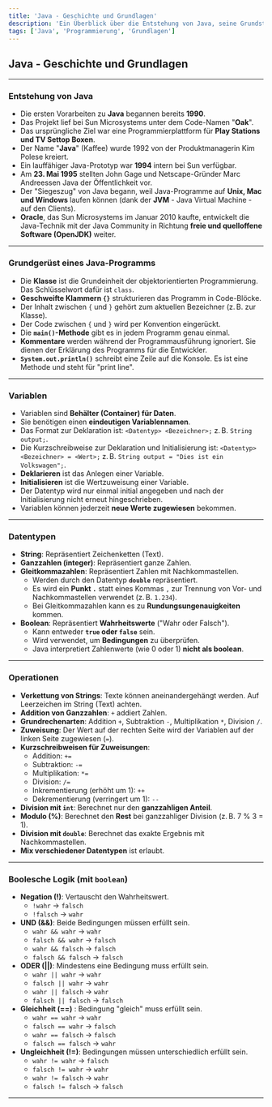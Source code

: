 ```yaml
---
title: 'Java - Geschichte und Grundlagen'
description: 'Ein Überblick über die Entstehung von Java, seine Grundstruktur, Datentypen und logische Operationen.'
tags: ['Java', 'Programmierung', 'Grundlagen']
---
```


## Java - Geschichte und Grundlagen

---

### Entstehung von Java

- Die ersten Vorarbeiten zu **Java** begannen bereits **1990**.
- Das Projekt lief bei Sun Microsystems unter dem Code-Namen "**Oak**".
- Das ursprüngliche Ziel war eine Programmierplattform für **Play Stations und TV Settop Boxen**.
- Der Name "**Java**" (Kaffee) wurde 1992 von der Produktmanagerin Kim Polese kreiert.
- Ein lauffähiger Java-Prototyp war **1994** intern bei Sun verfügbar.
- Am **23. Mai 1995** stellten John Gage und Netscape-Gründer Marc Andreessen Java der Öffentlichkeit vor.
- Der "Siegeszug" von Java begann, weil Java-Programme auf **Unix, Mac und Windows** laufen können (dank der **JVM** - Java Virtual Machine - auf den Clients).
- **Oracle**, das Sun Microsystems im Januar 2010 kaufte, entwickelt die Java-Technik mit der Java Community in Richtung **freie und quelloffene Software (OpenJDK)** weiter.

---

### Grundgerüst eines Java-Programms

- Die **Klasse** ist die Grundeinheit der objektorientierten Programmierung. Das Schlüsselwort dafür ist `class`.
- **Geschweifte Klammern `{}`** strukturieren das Programm in Code-Blöcke.
- Der Inhalt zwischen `{` und `}` gehört zum aktuellen Bezeichner (z. B. zur Klasse).
- Der Code zwischen `{` und `}` wird per Konvention eingerückt.
- Die **`main()`-Methode** gibt es in jedem Programm genau einmal.
- **Kommentare** werden während der Programmausführung ignoriert. Sie dienen der Erklärung des Programms für die Entwickler.
- **`System.out.println()`** schreibt eine Zeile auf die Konsole. Es ist eine Methode und steht für "print line".

---

### Variablen

- Variablen sind **Behälter (Container) für Daten**.
- Sie benötigen einen **eindeutigen Variablennamen**.
- Das Format zur Deklaration ist: `<Datentyp> <Bezeichner>;` z. B. `String output;`.
- Die Kurzschreibweise zur Deklaration und Initialisierung ist: `<Datentyp> <Bezeichner> = <Wert>;` z. B. `String output = "Dies ist ein Volkswagen";`.
- **Deklarieren** ist das Anlegen einer Variable.
- **Initialisieren** ist die Wertzuweisung einer Variable.
- Der Datentyp wird nur einmal initial angegeben und nach der Initialisierung nicht erneut hingeschrieben.
- Variablen können jederzeit **neue Werte zugewiesen** bekommen.

---

### Datentypen

- **String**: Repräsentiert Zeichenketten (Text).
- **Ganzzahlen (integer)**: Repräsentiert ganze Zahlen.
- **Gleitkommazahlen**: Repräsentiert Zahlen mit Nachkommastellen.
  - Werden durch den Datentyp **`double`** repräsentiert.
  - Es wird ein **Punkt `.`** statt eines Kommas `,` zur Trennung von Vor- und Nachkommastellen verwendet (z. B. `1.234`).
  - Bei Gleitkommazahlen kann es zu **Rundungsungenauigkeiten** kommen.
- **Boolean**: Repräsentiert **Wahrheitswerte** ("Wahr oder Falsch").
  - Kann entweder **`true` oder `false`** sein.
  - Wird verwendet, um **Bedingungen** zu überprüfen.
  - Java interpretiert Zahlenwerte (wie 0 oder 1) **nicht als boolean**.

---

### Operationen

- **Verkettung von Strings**: Texte können aneinandergehängt werden. Auf Leerzeichen im String (Text) achten.
- **Addition von Ganzzahlen**: `+` addiert Zahlen.
- **Grundrechenarten**: Addition `+`, Subtraktion `-`, Multiplikation `*`, Division `/`.
- **Zuweisung**: Der Wert auf der rechten Seite wird der Variablen auf der linken Seite zugewiesen (`=`).
- **Kurzschreibweisen für Zuweisungen**:
  - Addition: `+=`
  - Subtraktion: `-=`
  - Multiplikation: `*=`
  - Division: `/=`
  - Inkrementierung (erhöht um 1): `++`
  - Dekrementierung (verringert um 1): `--`
- **Division mit `int`**: Berechnet nur den **ganzzahligen Anteil**.
- **Modulo (%)**: Berechnet den **Rest** bei ganzzahliger Division (z. B. 7 % 3 = 1).
- **Division mit `double`**: Berechnet das exakte Ergebnis mit Nachkommastellen.
- **Mix verschiedener Datentypen** ist erlaubt.

---

### Boolesche Logik (mit `boolean`)

- **Negation (!)**: Vertauscht den Wahrheitswert.
  - `!wahr` → `falsch`
  - `!falsch` → `wahr`
- **UND (&&)**: Beide Bedingungen müssen erfüllt sein.
  - `wahr && wahr` → `wahr`
  - `falsch && wahr` → `falsch`
  - `wahr && falsch` → `falsch`
  - `falsch && falsch` → `falsch`
- **ODER (||)**: Mindestens eine Bedingung muss erfüllt sein.
  - `wahr || wahr` → `wahr`
  - `falsch || wahr` → `wahr`
  - `wahr || falsch` → `wahr`
  - `falsch || falsch` → `falsch`
- **Gleichheit (==)** : Bedingung "gleich" muss erfüllt sein.
  - `wahr == wahr` → `wahr`
  - `falsch == wahr` → `falsch`
  - `wahr == falsch` → `falsch`
  - `falsch == falsch` → `wahr`
- **Ungleichheit (!=)**: Bedingungen müssen unterschiedlich erfüllt sein.
  - `wahr != wahr` → `falsch`
  - `falsch != wahr` → `wahr`
  - `wahr != falsch` → `wahr`
  - `falsch != falsch` → `falsch`

---
